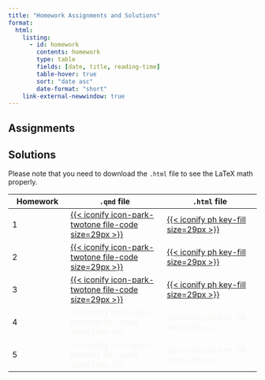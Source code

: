 ```yaml
---
title: "Homework Assignments and Solutions"
format: 
  html:
    listing: 
      - id: homework
        contents: homework
        type: table
        fields: [date, title, reading-time]
        table-hover: true
        sort: "date asc"
        date-format: "short"
    link-external-newwindow: true
---
```


## Assignments

::: {#homework}
:::

## Solutions

Please note that you need to download the `.html` file to see the LaTeX math properly.

| Homework | `.qmd` file                                                                                                                                                                                                                                                          | `.html` file                                                                                                                                                                                                                                          |
|-----------------|----------------------------|---------------------------|
| 1        | [[{{< iconify icon-park-twotone file-code size=29px >}}](https://ohsuitg-my.sharepoint.com/:u:/r/personal/wakim_ohsu_edu/Documents/Teaching/Classes/W2024_BSTA_512_612/Student_files/HW_solns/HW1_solns_512_W2024.qmd?csf=1&web=1&e=vTauMs)]{style="color:#f8f5f0;"} | [[{{< iconify ph key-fill size=29px >}}](https://ohsuitg-my.sharepoint.com/:u:/r/personal/wakim_ohsu_edu/Documents/Teaching/Classes/W2024_BSTA_512_612/Student_files/HW_solns/HW1_solns_512_W2024.html?csf=1&web=1&e=duvjci)]{style="color:#f8f5f0;"} |
| 2        | [[{{< iconify icon-park-twotone file-code size=29px >}}](https://ohsuitg-my.sharepoint.com/:u:/r/personal/wakim_ohsu_edu/Documents/Teaching/Classes/W2024_BSTA_512_612/Student_files/HW_solns/HW2_solns_512_W2024.qmd?csf=1&web=1&e=KK1kre)]{style="color:#f8f5f0;"} | [[{{< iconify ph key-fill size=29px >}}](https://ohsuitg-my.sharepoint.com/:u:/r/personal/wakim_ohsu_edu/Documents/Teaching/Classes/W2024_BSTA_512_612/Student_files/HW_solns/HW2_solns_512_W2024.html?csf=1&web=1&e=GezUHa)]{style="color:#f8f5f0;"} |
| 3        | [[{{< iconify icon-park-twotone file-code size=29px >}}](https://ohsuitg-my.sharepoint.com/:u:/r/personal/wakim_ohsu_edu/Documents/Teaching/Classes/W2024_BSTA_512_612/Student_files/HW_solns/HW3_solns_512_W2024.qmd?csf=1&web=1&e=pduRow)]{style="color:#f8f5f0;"} | [[{{< iconify ph key-fill size=29px >}}](https://ohsuitg-my.sharepoint.com/:u:/r/personal/wakim_ohsu_edu/Documents/Teaching/Classes/W2024_BSTA_512_612/Student_files/HW_solns/HW3_solns_512_W2024.html?csf=1&web=1&e=dU6qJt)]{style="color:#f8f5f0;"} |
| 4        | [{{< iconify icon-park-twotone file-code size=29px >}}]{style="color:#f8f5f0;"}                                                                                                                                                                                      | [{{< iconify ph key-fill size=29px >}}]{style="color:#f8f5f0;"}                                                                                                                                                                                       |
| 5        | [{{< iconify icon-park-twotone file-code size=29px >}}]{style="color:#f8f5f0;"}                                                                                                                                                                                      | [{{< iconify ph key-fill size=29px >}}]{style="color:#f8f5f0;"}                                                                                                                                                                                       |
